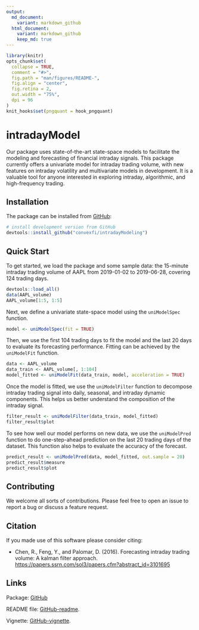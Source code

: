```yaml
---
output:
  md_document:
    variant: markdown_github
  html_document:
    variant: markdown_github
    keep_md: true
---
```


<!-- README.md is generated from README.Rmd. Please edit that file -->

```r
library(knitr)
opts_chunk$set(
  collapse = TRUE,
  comment = "#>",
  fig.path = "man/figures/README-",
  fig.align = "center",
  fig.retina = 2,
  out.width = "75%",
  dpi = 96
)
knit_hooks$set(pngquant = hook_pngquant)
```

# intradayModel
Our package uses state-of-the-art state-space models to facilitate the modeling and forecasting of financial intraday signals. This package currently offers a univariate model for intraday trading volume, with new features on intraday volatility and multivariate models in development. It is a valuable tool for anyone interested in exploring intraday, algorithmic, and high-frequency trading.

## Installation
The package can be installed from [GitHub](https://github.com/convexfi/intradayModeling):
```r
# install development version from GitHub
devtools::install_github("convexfi/intradayModeling")
```

## Quick Start
To get started, we load the package and some sample data: the 15-minute intraday trading volume of AAPL from 2019-01-02 to 2019-06-28, covering 124 trading days.

```r
devtools::load_all()
data(AAPL_volume)
AAPL_volume[1:5, 1:5]
```

Next, we define a univariate state-space model using the `uniModelSpec` function.

```r
model <- uniModelSpec(fit = TRUE)
```

Then, we use the first 104 trading days to fit the model and the last 20 days to evaluate its forecasting performance. Fitting can be achieved by the `uniModelFit` function.

```r
data <- AAPL_volume
data_train <- AAPL_volume[, 1:104]
model_fitted <- uniModelFit(data_train, model, acceleration = TRUE)
```

Once the model is fitted, we use the `uniModelFilter` function to decompose intraday trading signal into daily, seasonal, and intraday dynamic components. This helps us better understand the composition of the intraday signal.

```r
filter_result <- uniModelFilter(data_train, model_fitted)
filter_result$plot
```

To see how well our model performs on new data, we use the `uniModelPred` function to do one-step-ahead prediction on the last 20 trading days of the dataset. This function also helps to evaluate the accuracy of the forecast.

```r
predict_result <- uniModelPred(data, model_fitted, out.sample = 20)
predict_result$measure
predict_result$plot
```

## Contributing
We welcome all sorts of contributions. Please feel free to open an issue
to report a bug or discuss a feature request.

## Citation
If you made use of this software please consider citing:

- Chen, R., Feng, Y., and Palomar, D. (2016). Forecasting intraday trading volume: A kalman filter approach. <https://papers.ssrn.com/sol3/papers.cfm?abstract_id=3101695>

## Links
Package: [GitHub](https://github.com/convexfi/intradayModeling)

README file: [GitHub-readme](https://github.com/convexfi/intradayModeling/blob/master/README.md).

Vignette: [GitHub-vignette](https://htmlpreview.github.io/?https://github.com/convexfi/intradayModeling/blob/master/vignettes/intradayModel.html).
